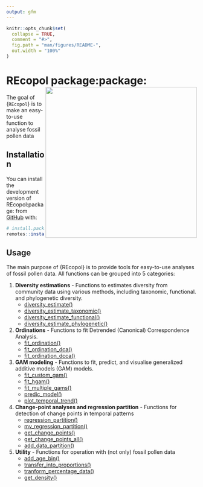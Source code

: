 ```yaml
---
output: gfm
---
```


<!-- README.md is generated from README.qmd. Please edit that file -->

```r
knitr::opts_chunk$set(
  collapse = TRUE,
  comment = "#>",
  fig.path = "man/figures/README-",
  out.width = "100%"
)
```

# REcopol package:package:<img src="man/figures/REcopol_logo.png" align="right" width="400" />

<!-- badges: start -->
<!-- badges: end -->

The goal of {`REcopol`} is to make an easy-to-use function to analyse fossil pollen data

## Installation

You can install the development version of REcopol:package: from [GitHub](https://github.com/) with:

``` r
# install.packages("remotes")
remotes::install_github("HOPE-UIB-BIO/R-Ecopol-package")
```

## Usage

The main purpose of {REcopol} is to provide tools for easy-to-use analyses of fossil pollen data. 
All functions can be grouped into 5 categories:

1. **Diversity estimations** - Functions to estimates diversity from community data using various methods, including taxonomic, functional. and phylogenetic diversity.
   - [diversity_estimate()](https://hope-uib-bio.github.io/R-Ecopol-package/reference/diversity_estimate.html)
   - [diversity_estimate_taxonomic()](https://hope-uib-bio.github.io/R-Ecopol-package/reference/diversity_estimate_taxonomic.html)
   - [diversity_estimate_functional()](https://hope-uib-bio.github.io/R-Ecopol-package/reference/diversity_estimate_functional.html)
   - [diversity_estimate_phylogenetic()](https://hope-uib-bio.github.io/R-Ecopol-package/reference/diversity_estimate_phylogenetic.html)

2. **Ordinations** - Functions to fit Detrended (Canonical) Correspondence Analysis.
   - [fit_ordination()](https://hope-uib-bio.github.io/R-Ecopol-package/reference/fit_ordination.html)
   - [fit_ordination_dca()](https://hope-uib-bio.github.io/R-Ecopol-package/reference/fit_ordination_dca.html)
   - [fit_ordination_dcca()](https://hope-uib-bio.github.io/R-Ecopol-package/reference/fit_ordination_dcca.html)

3. **GAM modeling** - Functions to fit, predict, and visualise generalized additive models (GAM) models.
   - [fit_custom_gam()](https://hope-uib-bio.github.io/R-Ecopol-package/reference/fit_custom_gam.html)
   - [fit_hgam()](https://hope-uib-bio.github.io/R-Ecopol-package/reference/fit_hgam.html)
   - [fit_multiple_gams()](https://hope-uib-bio.github.io/R-Ecopol-package/reference/fit_multiple_gams.html)
   - [predic_model()](https://hope-uib-bio.github.io/R-Ecopol-package/reference/predic_model.html)
   - [plot_temporal_trend()](https://hope-uib-bio.github.io/R-Ecopol-package/reference/plot_temporal_trend.html)
4. **Change-point analyses and regression partition** -  Functions for detection of change points in temporal patterns
   - [regression_partition()](https://hope-uib-bio.github.io/R-Ecopol-package/reference/regression_partition.html)
   - [mv_regression_partition()](https://hope-uib-bio.github.io/R-Ecopol-package/reference/mv_regression_partition.html)
   - [get_change_points()](https://hope-uib-bio.github.io/R-Ecopol-package/reference/get_change_points.html)
   - [get_change_points_all()](https://hope-uib-bio.github.io/R-Ecopol-package/reference/get_change_points_all.html)
   - [add_data_partition()](https://hope-uib-bio.github.io/R-Ecopol-package/reference/add_data_partition.html) 
5. **Utility** - Functions for operation with (not only) fossil pollen data
   - [add_age_bin()](https://hope-uib-bio.github.io/R-Ecopol-package/reference/add_age_bin.html)
   - [transfer_into_proportions()](https://hope-uib-bio.github.io/R-Ecopol-package/reference/transfer_into_proportions.html)
   - [tranform_percentage_data()](https://hope-uib-bio.github.io/R-Ecopol-package/reference/tranform_percentage_data.html)
   - [get_density()](https://hope-uib-bio.github.io/R-Ecopol-package/reference/get_density.html)




   